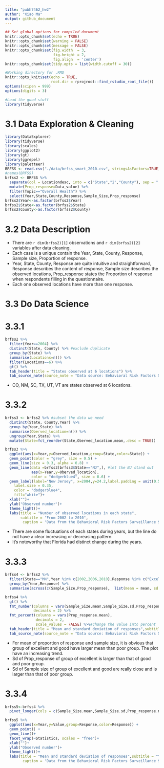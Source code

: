 ```yaml
---
title: "pubh7462_hw2"
author: "Xiao Ma"
output: github_document
---
```

```r
## Set global options for compiled document
knitr::opts_chunk$set(echo = TRUE)
knitr::opts_chunk$set(warning = FALSE)
knitr::opts_chunk$set(message = FALSE)
knitr::opts_chunk$set(fig.width  = 3, 
                      fig.height = 2,
                      fig.align  = 'center')
knitr::opts_chunk$set(tidy.opts = list(width.cutoff = 30))

#Working directory for .RMD
knitr::opts_knit$set(echo = TRUE,
                     root.dir = rprojroot::find_rstudio_root_file())
options(scipen = 999)
options(digits = 3)

#Load the good stuff
library(tidyverse)
```

# 3.1 Data Exploration & Cleaning
```r
library(DataExplorer)
library(tidyverse)
library(scales)
library(ggplot2)
library(gt)
library(ggrepel)
library(paletteer)
BRFSS <- read.csv("./data/brfss_smart_2010.csv", stringsAsFactors=TRUE)
#names(BRFSS)
brfss2 <- BRFSS %>%
  separate(col = Locationdesc, into = c("State","2","County"), sep = " ") %>%
  mutate(Prop_response=Data_value) %>%
  filter(Topic=="Overall Health") %>%
  select(Year,State,County,Response,Sample_Size,Prop_response)
brfss2$Year<-as.factor(brfss2$Year)
brfss2$State<-as.factor(brfss2$State)
brfss2$County<-as.factor(brfss2$County)
```

# 3.2 Data Description
- There are `r dim(brfss2)[1]` observations and `r dim(brfss2)[2]` variables after data cleaning.
- Each case is a unique contain the Year, State, County, Response, Sample size, Proportion of response.
- Year, State, County, Response are quite intuitive and straightforward, Response describes the content of response, Sample size describes the observed locations, Prop_response states the Proportion of response when respondents filling in the questionnaire.
- Each one observed locations have more than one response.

# 3.3 Do Data Science
# 3.3.1

```r
brfss2 %>%
  filter(Year==2004) %>%
  distinct(State, County) %>% #exclude duplicate
  group_by(State) %>%
  summarise(Locations=n()) %>%
  filter(Locations==6) %>%
  gt() %>%
  tab_header(title = "States observed at 6 locations") %>%
  tab_source_note(source_note = "Data source: Behavioral Risk Factors Surveillance System")
```

- CO, NM, SC, TX, UT, VT are states observed at 6 locations.

# 3.3.2
```r
brfss3 <- brfss2 %>% #subset the data we need
  distinct(State, County,Year) %>%
  group_by(Year,State) %>%
  summarise(Oberved_location=n()) %>%
  ungroup(Year,State) %>%
  mutate(State=fct_reorder(State,Oberved_location,mean,.desc = TRUE)) 

brfss3 %>%
  ggplot(aes(x=Year,y=Oberved_location,group=State,color=State)) +  
  geom_point(color = "grey", size = 0.5) +
  geom_line(size = 0.3, alpha = 0.8) +
  geom_line(data =brfss3[brfss3$State=="NJ",], #let the NJ stand out
            aes(x=Year,y=Oberved_location), 
            color = "dodgerblue4", size = 0.6) + 
  geom_label(label="New Jersey", x=2004,y=24.2,label.padding = unit(0.55, "lines"), 
    label.size = 0.35,
    color = "dodgerblue4",
    fill="white")+
  xlab("")+
  ylab("Observed number")+
  theme_light()+
  labs(title = "Number of observed locations in each state",
       subtitle = "From 2002 to 2010",
        caption = "Data from the Behavioral Risk Factors Surveillance System (BRFSS)")
```

- There are some fluctuations of each states during years, but the line do not have a clear increasing or decreasing pattern.
- It's noteworthy that Florida had distinct change during the years. 

# 3.3.3
```r
brfss4 <- brfss2 %>%
  filter(State=="MN",Year %in% c(2002,2006,2010),Response %in% c("Excellent","Good","Poor")) %>%
  group_by(Year,Response) %>%
  summarise(across(c(Sample_Size,Prop_response),  list(mean = mean, sd = sd), na.rm=FALSE, .names = "{.col}.{.fn}"))

brfss4 %>%
  gt() %>%
  fmt_number(columns = vars(Sample_Size.mean,Sample_Size.sd,Prop_response.mean,Prop_response.sd), 
             decimals = 2) %>%
  fmt_percent(columns = vars(Prop_response.mean), 
              decimals = 2, 
              scale_values = FALSE) %>%#change the value into percent
  tab_header(title = "Mean and standard deviation of responses",subtitle = "Years of 2002, 2006, 2010, Responses: sample size and proportion") %>%
  tab_source_note(source_note = "Data source: Behavioral Risk Factors Surveillance System")
```
- For mean of proportion of response and sample size, it is obvious that group of excellent and good have larger mean than poor group. The plot have an increasing trend.
- Sd of Prop_response of group of excellent is larger than that of good and poor group.
- Sd of Sample size of group of excellent and good are really close and is larger than that of poor group.

# 3.3.4
```r
brfss5<-brfss4 %>%
  pivot_longer(cols = c(Sample_Size.mean,Sample_Size.sd,Prop_response.mean,Prop_response.sd),names_to = "Statistics",values_to = "Value") #change the wide data into long

brfss5 %>%
  ggplot(aes(x=Year,y=Value,group=Response,color=Response)) +
  geom_point() +
  geom_line()+
  facet_wrap(~Statistics, scales = "free")+
  xlab("")+
  ylab("Observed number")+
  theme_light()+
  labs(title = "Mean and standard deviation of responses",subtitle = "Years of 2002, 2006, 2010",
        caption = "Data from the Behavioral Risk Factors Surveillance System (BRFSS)")
```

